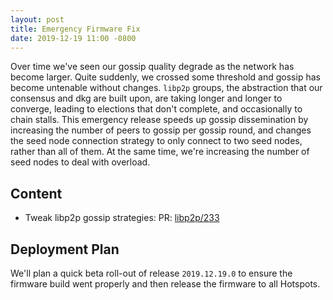 ```yaml
---
layout: post
title: Emergency Firmware Fix
date: 2019-12-19 11:00 -0800
---
```


Over time we've seen our gossip quality degrade as the network has become larger. Quite suddenly, we
crossed some threshold and gossip has become untenable without changes. `libp2p` groups, the
abstraction that our consensus and dkg are built upon, are taking longer and longer to converge,
leading to elections that don't complete, and occasionally to chain stalls. This emergency release
speeds up gossip dissemination by increasing the number of peers to gossip per gossip round, and
changes the seed node connection strategy to only connect to two seed nodes, rather than all of
them. At the same time, we're increasing the number of seed nodes to deal with overload.

## Content

- Tweak libp2p gossip strategies: PR: [libp2p/233](https://github.com/helium/erlang-libp2p/pull/233)

## Deployment Plan

We'll plan a quick beta roll-out of release `2019.12.19.0` to ensure the firmware build went
properly and then release the firmware to all Hotspots.
